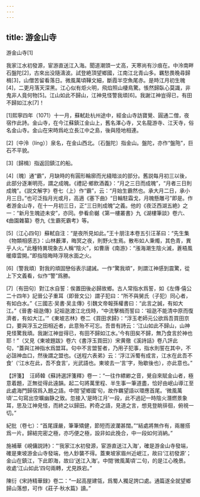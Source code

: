 ```yaml
---
---
---
```

title: 游金山寺
---



游金山寺[1]


我家江水初發源，宦游直送江入海。聞道潮頭一丈高，天寒尚有沙痕在。中泠南畔石盤陀[2]，古來出没隨濤波。試登絶頂望鄉國，江南江北青山多。羈愁畏晚尋歸楫[3]，山僧苦留看落日。微風萬頃鞾文細，斷霞半空魚尾赤。是時江月初生魄[4]，二更月落天深黑。江心似有炬火明，飛焰照山棲鳥驚。悵然歸臥心莫識，非鬼非人竟何物[5]。江山如此不歸山，江神見怪警我頑[6]。我謝江神豈得已，有田不歸如江水[7]！

[1]熙寧四年（1071）十一月，蘇軾赴杭州途中，經金山寺訪寶覺、圓通二僧，夜宿作此詩。金山寺，在今江蘇鎮江金山上，舊名澤心寺，又名龍游寺、江天寺，俗名金山寺。金山在宋時爲屹立長江中之島，後與陸地相連。

[2]〔中泠（líng）〕泉名，在金山西北。〔石盤陀〕指金山。盤陀，亦作“盤陁”，巨石不平貌。

[3]〔歸楫〕指返回鎮江的船。

[4]〔魄〕通“霸”，月缺時的有圓形輪廓而光綫暗淡的部分。舊説每月初三以後，此部分逐漸明亮，謂之成魄。《禮記·鄉飲酒義》：“月之三日而成魄”，“月者三日則成魄”。《説文解字》卷七（上）作“霸”，云：“月始生霸然也。承大月二日，承小月三日。”也可泛指月光或月，高適《塞下曲》“日輪駐霜戈，月魄懸雕弓”即是。作者游金山寺，在十一月初三日，正“三日則成魄”之義。他的《夜泛西湖五絶》之一：“新月生魄迹未安”，亦同。參看俞樾《第一樓叢書》九《湖樓筆談》卷六、《曲園雜纂》卷九《生霸死霸考》等。

[5]〔江心四句〕蘇軾自注：“是夜所見如此。”王十朋注本卷五引汪革曰：“先生集《物類相感志》：山林藪澤，晦冥之夜，則野火生焉。散布如人秉燭，其色青，異乎人火。”此種特異現象古人稱“陰火”，如曹唐《南游》：“漲海潮生陰火滅，蒼梧風暖瘴雲開。”即指陰晦時浮現水面之火。

[6]〔警我頑〕對我的頑固戀俗表示譴誡。一作“驚我頑”，則謂江神感到震驚，從上下文義看，似作“警”爲勝。

[7]〔有田句〕對江水自誓：俟置田後必歸故鄉。古人常指水爲誓，如《左傳·僖公二十四年》記晉公子重耳（即晉文公）謂子犯曰：“所不與舅氏（子犯）同心者，有如白水。”《三國志·吴書·吴主傳》引魏文帝報孫權書曰：“此言之誠，有如大江。”《晉書·祖逖傳》記祖逖渡江北伐時，“中流擊楫而誓曰：‘祖逖不能清中原而復濟者，有如大江。’”《東坡志林》卷二《買田求歸》：“浮玉老師元公欲爲吾買田京口，要與浮玉之田相近者，此意殆不可忘。吾昔有詩云：‘江山如此不歸山，山神見怪驚我頑。我謝江神豈得已，有田不歸如江水。’今有田矣不歸，無乃食言於神也耶！”（又見《東坡題跋》卷六《書浮玉買田》）宋黄徹《溪詩話》卷八評此句，“蓋與江神指水爲盟耳。句中不言盟誓者，乃用子犯事，指水則誓在其中，不必詛神血口，然後謂之盟也。《送程六表弟》云：‘浮江泝蜀有成言，江水在此吾不食’（‘江水在此，吾不食言’，光武語也。東坡去一‘言’字，殆歇後也），亦此意也。”

【評箋】　汪師韓《蘇詩選評箋釋》卷一：“一往作縹緲之音，覺自來賦金山者，極意着題，正無從得此遠韻。起二句將萬里程、半生事一筆道盡，恰好由岷山導江至此處海門歸宿爲入題之語。中間‘望鄉國’句，故作羈望語以環應首尾。‘微風萬頃’二句寫出空曠幽静之致。忽接入‘是時江月’一段，此不過記一時陰火潛燃景象耳，思及江神見怪，而終之以歸田。矜奇之語，見道之言，想見登眺徘徊，俯視一切。”

紀批（卷七）：“首尾謹嚴，筆筆矯健，節短而波瀾甚闊。”“結處將無作有，兩層搭爲一片。歸結完密之極，亦巧便之極，設非如此挽合，中一段如何消納。”

施補華《峴傭説詩》：“‘我家江水初發源，宦游直送江入海’，確是游金山寺發端，確是東坡游金山寺發端，他人鈔襲不得。蓋東坡家眉州近岷江，故曰‘江初發源’；金山在鎮江，下此即海，故曰‘送江入海’。中間‘微風萬頃’二句，的是江心晚景。收處‘江山如此’四句兩轉，尤見跌宕。”

陳衍《宋詩精華録》卷二：“一起高屋建瓴，爲蜀人獨足誇口處。通篇遂全就望鄉歸山落想，可作《莊子·秋水篇》讀。”